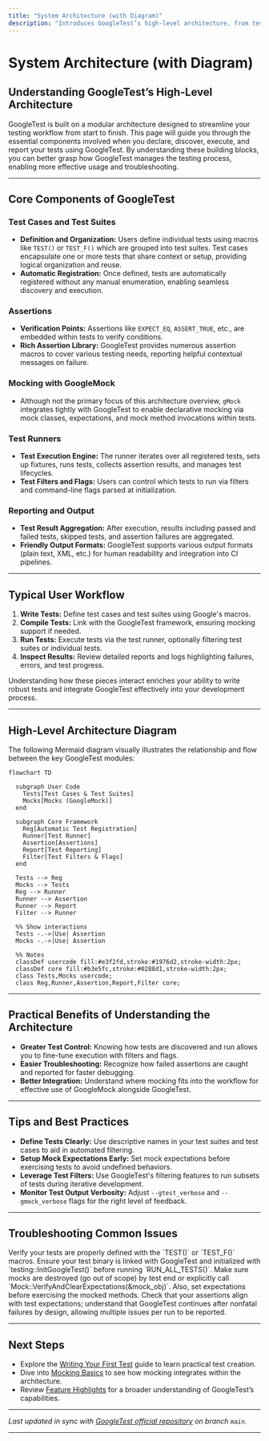 ```yaml
---
title: "System Architecture (with Diagram)"
description: "Introduces GoogleTest’s high-level architecture, from test declaration and discovery to execution and reporting. Includes a mermaid diagram visualizing the relationship between key modules: test cases, assertions, mocks, runners, and integrations."
---
```


# System Architecture (with Diagram)

## Understanding GoogleTest’s High-Level Architecture

GoogleTest is built on a modular architecture designed to streamline your testing workflow from start to finish. This page will guide you through the essential components involved when you declare, discover, execute, and report your tests using GoogleTest. By understanding these building blocks, you can better grasp how GoogleTest manages the testing process, enabling more effective usage and troubleshooting.

---

## Core Components of GoogleTest

### Test Cases and Test Suites
- **Definition and Organization:** Users define individual tests using macros like `TEST()` or `TEST_F()` which are grouped into test suites. Test cases encapsulate one or more tests that share context or setup, providing logical organization and reuse.
- **Automatic Registration:** Once defined, tests are automatically registered without any manual enumeration, enabling seamless discovery and execution.

### Assertions
- **Verification Points:** Assertions like `EXPECT_EQ`, `ASSERT_TRUE`, etc., are embedded within tests to verify conditions.
- **Rich Assertion Library:** GoogleTest provides numerous assertion macros to cover various testing needs, reporting helpful contextual messages on failure.

### Mocking with GoogleMock
- Although not the primary focus of this architecture overview, `gMock` integrates tightly with GoogleTest to enable declarative mocking via mock classes, expectations, and mock method invocations within tests.

### Test Runners
- **Test Execution Engine:** The runner iterates over all registered tests, sets up fixtures, runs tests, collects assertion results, and manages test lifecycles.
- **Test Filters and Flags:** Users can control which tests to run via filters and command-line flags parsed at initialization.

### Reporting and Output
- **Test Result Aggregation:** After execution, results including passed and failed tests, skipped tests, and assertion failures are aggregated.
- **Friendly Output Formats:** GoogleTest supports various output formats (plain text, XML, etc.) for human readability and integration into CI pipelines.

---

## Typical User Workflow

1. **Write Tests:** Define test cases and test suites using Google's macros.
2. **Compile Tests:** Link with the GoogleTest framework, ensuring mocking support if needed.
3. **Run Tests:** Execute tests via the test runner, optionally filtering test suites or individual tests.
4. **Inspect Results:** Review detailed reports and logs highlighting failures, errors, and test progress.

Understanding how these pieces interact enriches your ability to write robust tests and integrate GoogleTest effectively into your development process.

---

## High-Level Architecture Diagram

The following Mermaid diagram visually illustrates the relationship and flow between the key GoogleTest modules:

```mermaid
flowchart TD

  subgraph User Code
    Tests[Test Cases & Test Suites]
    Mocks[Mocks (GoogleMock)]
  end

  subgraph Core Framework
    Reg[Automatic Test Registration]
    Runner[Test Runner]
    Assertion[Assertions]
    Report[Test Reporting]
    Filter[Test Filters & Flags]
  end

  Tests --> Reg
  Mocks --> Tests
  Reg --> Runner
  Runner --> Assertion
  Runner --> Report
  Filter --> Runner

  %% Show interactions
  Tests -.->|Use| Assertion
  Mocks -.->|Use| Assertion

  %% Notes
  classDef usercode fill:#e3f2fd,stroke:#1976d2,stroke-width:2px;
  classDef core fill:#b3e5fc,stroke:#0288d1,stroke-width:2px;
  class Tests,Mocks usercode;
  class Reg,Runner,Assertion,Report,Filter core;

```

---

## Practical Benefits of Understanding the Architecture

- **Greater Test Control:** Knowing how tests are discovered and run allows you to fine-tune execution with filters and flags.
- **Easier Troubleshooting:** Recognize how failed assertions are caught and reported for faster debugging.
- **Better Integration:** Understand where mocking fits into the workflow for effective use of GoogleMock alongside GoogleTest.

---

## Tips and Best Practices

- **Define Tests Clearly:** Use descriptive names in your test suites and test cases to aid in automated filtering.
- **Setup Mock Expectations Early:** Set mock expectations before exercising tests to avoid undefined behaviors.
- **Leverage Test Filters:** Use GoogleTest's filtering features to run subsets of tests during iterative development.
- **Monitor Test Output Verbosity:** Adjust `--gtest_verbose` and `--gmock_verbose` flags for the right level of feedback.

---

## Troubleshooting Common Issues

<AccordionGroup title="Common Architecture-Related Troubleshooting">
<Accordion title="Tests Not Being Discovered">
Verify your tests are properly defined with the `TEST()` or `TEST_F()` macros. Ensure your test binary is linked with GoogleTest and initialized with `testing::InitGoogleTest()` before running `RUN_ALL_TESTS()`.
</Accordion>
<Accordion title="Mock Expectations Not Verified">
Make sure mocks are destroyed (go out of scope) by test end or explicitly call `Mock::VerifyAndClearExpectations(&mock_obj)`. Also, set expectations before exercising the mocked methods.
</Accordion>
<Accordion title="Unexpected Test Failures with Assertion Messages">
Check that your assertions align with test expectations; understand that GoogleTest continues after nonfatal failures by design, allowing multiple issues per run to be reported.
</Accordion>
</AccordionGroup>

---

## Next Steps

- Explore the [Writing Your First Test](../../getting-started/configuration-first-run/write-first-test.md) guide to learn practical test creation.
- Dive into [Mocking Basics](../../guides/core-workflows/mocking-basics.md) to see how mocking integrates within the architecture.
- Review [Feature Highlights](../../overview/feature-glance/feature-highlights.md) for a broader understanding of GoogleTest’s capabilities.

---

_Last updated in sync with [GoogleTest official repository](https://github.com/google/googletest) on branch `main`._


---
